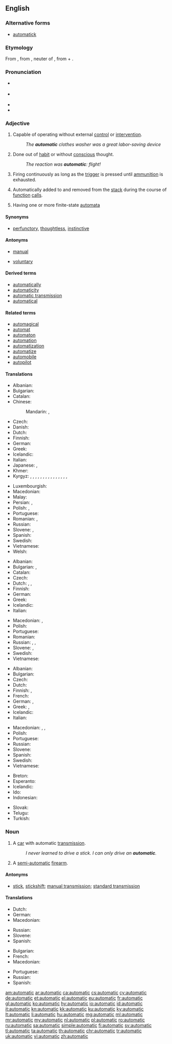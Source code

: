 ==English==

===Alternative forms===
* [[automatick]]

===Etymology===
From {{etyl|fr|en}} {{term|automatique|lang=fr}}, from {{etyl|grc|en}} {{term|αὐτόματον|tr=automaton|lang=grc}}, neuter of {{term|αὐτόματος||self-moving, moving of oneself, self-acting, spontaneous|tr=automatos|lang=grc}}, from {{term|αὐτός||self, myself|tr=autos|lang=grc}} + {{term|μέμαα||to wish eagerly, strive, yearn, desire|tr=memaa|lang=grc}}.

===Pronunciation===
* {{a|UK}} {{IPA|/ˌɔːtəˈmætɪk/|lang=en}}
* {{a|US}} {{IPA|/ˌɔtəˈmætɪk/|lang=en}}
* {{audio|en-us-automatic.ogg|Audio (US)|lang=en}}
* {{rhymes|ætɪk|lang=en}}

===Adjective===
{{en-adj|-}}

# Capable of operating without external [[control]] or [[intervention]].
#: ''The '''automatic''' clothes washer was a great labor-saving device''
# Done out of [[habit]] or without [[conscious]] thought.
#: ''The reaction was '''automatic''': flight!''
# {{context|of a [[firearm]] such as a [[machine gun]]|lang=en}} Firing continuously as long as the [[trigger]] is pressed until [[ammunition]] is exhausted.
# {{context|computing|of a local [[variable]]|lang=en}} Automatically added to and removed from the [[stack]] during the course of [[function]] [[call]]s.
# {{context|maths|of a group|lang=en}} Having one or more finite-state [[automata]]

====Synonyms====
* {{sense|without conscious thought}} [[perfunctory]], [[thoughtless]], [[instinctive]]

====Antonyms====
* {{sense|capable of operating without external control}} [[manual]]
* {{sense|without conscious thought}} [[voluntary]]

====Derived terms====
* [[automatically]]
* [[automaticity]]
* [[automatic transmission]]
* [[automatical]]

====Related terms====
* [[automagical]]
* [[automat]]
* [[automaton]]
* [[automation]]
* [[automatization]]
* [[automatize]]
* [[automobile]]
* [[autopilot]]

====Translations====
{{trans-top|capable of operating without external control}}
* Albanian: {{t+|sq|automatik}}
* Bulgarian: {{t+|bg|автоматичен}}
* Catalan: {{t|ca|automàtic}}
* Chinese:
*: Mandarin: {{t+|cmn|自動|alt=自動的|sc=Hani}}, {{t+|cmn|自动|alt=自动的|tr=zìdòng de|sc=Hani}}
* Czech: {{t+|cs|automatický|m}}
* Danish: {{t|da|automatik}}
* Dutch: {{t+|nl|automatisch}}
* Finnish: {{t+|fi|automaattinen}}
* German: {{t+|de|automatisch}}
* Greek: {{t+|el|αυτόματος|m|tr=aftómatos}}
* Icelandic: {{t|is|sjálfvirkur|m}}
* Italian: {{t|it|automatico}}
* Japanese: {{t|ja|自動な|tr=jidō na}}, {{t|ja|自動的な|tr=jidōteki na|sc=Jpan}}
* Khmer: {{t+|km|ស្វ័យប្រវត្ត|sc=Khmr|tr=svay prɑvoat}}
* Kyrgyz: {{t+|ky|автоматтык}}, {{t+|ky|автоматтуу}}, {{t+|ky|автоматтуу түрдө}}, {{t|ky|өзүнөн өзү}}, {{t|ky|машиналуу түрдө}}, {{t+|ky|эс катышпастан}}, {{t|ky|эрксиз}}, {{t+|ky|аргасыз}}, {{t+|ky|айласыз}}, {{t|ky|аңсыз}}, {{t+|ky|акылдан тыш}}, {{t+|ky|механикалык}}, {{t|ky|машинадай}}, {{t+|ky|адатынча}}, {{t+|ky|өзү жүрүүчү}}, {{t+|ky|өзү кыймылдоочу}}
{{trans-mid}}
* Luxembourgish: {{t|lb|automatesch}}
* Macedonian: {{t|mk|автоматски|m|tr=avtomátski}}
* Malay: {{t|ms|automatik}}
* Persian: {{t+|fa|خودکار|tr=xodkâr|sc=fa-Arab}}, {{t+|fa|اتوماتیک|tr=otomâtik|sc=fa-Arab}}
* Polish: {{qualifier|1,3}} {{t+|pl|automatyczny}}, {{qualifier|1}} {{t+|pl|samoczynny}}
* Portuguese: {{t+|pt|automático}}
* Romanian: {{t+|ro|automat|m|n}}, {{t|ro|automată|f}}
* Russian: {{t+|ru|автоматический|tr=avtomatíčeskij}}
* Slovene: {{t|sl|avtomatski}}, {{t|sl|avtomatičen}}
* Spanish: {{t|es|automático|m}}
* Swedish: {{t+|sv|automatisk}}
* Vietnamese: {{t+|vi|tự động}}
* Welsh: {{t|cy|hunanysgogol}}
{{trans-bottom}}

{{trans-top|acting without conscious thought}}
* Albanian: {{t+|sq|automatik}}
* Bulgarian: {{t+|bg|неволен}}, {{t+|bg|машинален}}
* Catalan: {{t|ca|automàtic}}
* Czech: {{t+|cs|automatický|m}}
* Dutch: {{t+|nl|automatisch}}, {{t|nl|gedachtenloos}}, {{t+|nl|mechanisch}}
* Finnish: {{t+|fi|automaattinen}}
* German: {{t+|de|automatisch}}
* Greek: {{t+|el|αυτόματος|m|tr=aftómatos}}
* Icelandic: {{t|is|sjálfvirkur|m}}
* Italian: {{t|it|automatico}}
{{trans-mid}}
* Macedonian: {{t|mk|автоматски|tr=avtomátski}}, {{t|mk|механички|tr=mehánički}}
* Polish: {{t|pl|odruchowy|m}}
* Portuguese: {{t+|pt|automático}}
* Romanian: {{t+|ro|automat|m|n}}
* Russian: {{t+|ru|автоматический|tr=avtomatíčeskij}}, {{t+|ru|механический|tr=mexaníčeskij}}, {{t+|ru|машинальный|tr=mašinál'nyj}}
* Slovene: {{t|sl|avtomatski}}, {{t|sl|avtomatičen}}
* Swedish: {{t+|sv|automatisk}}
* Vietnamese: {{t+|vi|tự nhiên}}
{{trans-bottom}}

{{trans-top|describing a firearm which fires continuously}}
* Albanian: {{t+|sq|automatik}}
* Bulgarian: {{t+|bg|автоматичен}}
* Czech: {{t+|cs|automatický|m}}
* Dutch: {{t+|nl|automatisch}}
* Finnish: {{t+|fi|automaattinen}}, {{t|fi|sarjatuli-}}
* French: {{t+|fr|automatique}}
* German: {{t|de|Maschinen-}}, {{t+|de|automatisch}}
* Greek: {{t+|el|αυτόματο|n|tr=aftómato}}, {{t+|el|αυτόματος|m|tr=aftómatos}}
* Icelandic: {{t|is|sjálfvirkur|m}}
* Italian: {{t|it|automatico}}
{{trans-mid}}
* Macedonian: {{t|mk|автоматски|m|tr=avtomátski}}, {{t|mk|автоматска|f|tr=avtomátskа}}, {{t|mk|автоматско|n|tr=avtomátsko}}
* Polish: {{t+|pl|automatyczny|m}}
* Portuguese: {{t+|pt|automático}}
* Russian: {{t+|ru|автоматический|tr=avtomatíčeskij}}
* Slovene: {{t|sl|avtomatski}}
* Spanish: {{t|es|automático}}
* Swedish: {{t+|sv|automatisk}}
* Vietnamese: {{t+|vi|tự động}}
{{trans-bottom}}

{{checktrans-top}}
* Breton: {{t+check|br|emlusk}}
* Esperanto: {{t-check|eo|aŭtomata}}
* Icelandic: {{qualifier|1,2,3}} {{t-check|is|sjálfvirkur}}
* Ido: {{t+check|io|automata}}
* Indonesian: {{t+check|id|otomatis}}
{{trans-mid}}
* Slovak: {{t-check|sk|automatický}}
* Telugu: {{t-check|te|ఆటోమాటిక్|sc=Telu}}
* Turkish: {{t+check|tr|otomatik}}
{{trans-bottom}}

===Noun===
{{en-noun}}

# A [[car]] with automatic [[transmission]].
#: ''I never learned to drive a stick. I can only drive an '''automatic'''.''
# A [[semi-automatic]] [[firearm]].

====Antonyms====
* {{sense|car with automatic transmission}} [[stick]], [[stickshift]]; [[manual transmission]]; [[standard transmission]]

====Translations====
{{trans-top|A car with automatic transmission}}
* Dutch: {{t+|nl|automaat|m}}
* German: {{t-check|de|[[Auto]] [[mit]] [[Automatikgetriebe]]|n}} <!-- was "[[Auto]] [[mit]] [[Automatikgetriebe]]" - assumed sum-of-parts; if an idiom, remove the wikilinks to the individual words. see [[User:Kephir/gadgets/xte#Translation_fixing]] -->
* Macedonian: {{t|mk|автоматик|m|tr=avtomátik}}
{{trans-mid}}
* Russian: {{t+|ru|автомат|m|tr=avtomát|sc=Cyrl}}
* Slovene: {{t|sl|avtomatik|m}}
* Spanish: {{t|es|automático|m}}
{{trans-bottom}}

{{trans-top|A semi-automatic pistol}}
* Bulgarian: {{t+|bg|автомат}}
* French: {{t+|fr|semi-automatique|m}}
* Macedonian: {{t|mk|полуавтоматски пиштол|m|tr=poluavtomátski píštol}}
{{trans-mid}}
* Portuguese: {{t|pt|semi-automática|f}}
* Russian: {{t+|ru|автомат|m|tr=avtomát|sc=Cyrl}}
* Spanish: {{t|es|semi-automática|f}}
{{trans-bottom}}


[[am:automatic]]
[[ar:automatic]]
[[ca:automatic]]
[[cs:automatic]]
[[cy:automatic]]
[[de:automatic]]
[[et:automatic]]
[[el:automatic]]
[[eu:automatic]]
[[fr:automatic]]
[[gl:automatic]]
[[ko:automatic]]
[[hy:automatic]]
[[io:automatic]]
[[id:automatic]]
[[it:automatic]]
[[kn:automatic]]
[[kk:automatic]]
[[ku:automatic]]
[[ky:automatic]]
[[lt:automatic]]
[[li:automatic]]
[[hu:automatic]]
[[mg:automatic]]
[[ml:automatic]]
[[mr:automatic]]
[[my:automatic]]
[[nl:automatic]]
[[pl:automatic]]
[[ro:automatic]]
[[ru:automatic]]
[[sa:automatic]]
[[simple:automatic]]
[[fi:automatic]]
[[sv:automatic]]
[[tl:automatic]]
[[ta:automatic]]
[[th:automatic]]
[[chr:automatic]]
[[tr:automatic]]
[[uk:automatic]]
[[vi:automatic]]
[[zh:automatic]]